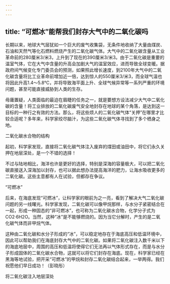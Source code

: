 ```yaml
---
---
---
```

title: “可燃冰”能帮我们封存大气中的二氧化碳吗
---






长期以来，地球大气层犹如一个巨大的废气收集袋，无条件地收纳了大量由煤炭、石油和天然气等化石燃料燃烧产生的二氧化碳气体。大气中的二氧化碳含量从工业革命前的280厘米3/米3，上升到了现在的390厘米3/米3。由于二氧化碳是重要的温室气体，它在大气中含量的升高会加剧大气的温室效应，进而导致全球变暖。据政府间气候变化专门委员会的预测，如果照此增长速度，到2100年大气中的二氧化碳含量将比工业革命前增加近一倍，达到惊人的550厘米3/米3，而全球气温也将因此升高1.4～5.8℃，并将导致海平面上升、全球气候异常等一系列严重的环境问题，甚至可能直接威胁到人类的生存。

毋庸置疑，人类面临的最迫在眉睫的任务之一，就是要想方设法减少大气中二氧化碳的含量！将工业排放的二氧化碳废气安全地封存在地球的某个角落，是达到这一目标的一种行之有效的方法。那么，将这些烦人的二氧化碳气体“关押”在哪里才比较合适呢？多年来，科学家绞尽脑汁，为这些二氧化碳气体寻找到了多个栖身之地。

二氧化碳水合物的结构



起初，科学家发现，直接将二氧化碳气体注入废弃的煤田或油田中，将它们永久关押在地层深处，是一个不错的选择！

不过与陆地相比，海洋也许是更好的选择，特别是深海的容量极大，可以把二氧化碳直接送入深海加以封存，也可以据此想办法提高海洋的肥力，让海水吸收更多的二氧化碳。这些主意都有人在试验，但都存在争议。

“可燃冰”



后来，在海底发现“可燃冰”，让科学家的眼前为之一亮，看到了解决大气二氧化碳问题的另一线曙光。科学家发现，二氧化碳可以像甲烷那样，与水分子紧密结合在一起，形成一种固态的“非可燃冰”，也可称为二氧化碳水合物，化学分子式为CO2·6H2O。当然，这种“冰”是不能够燃烧的。因为当它分解时，产生的是二氧化碳气体而非甲烷气体。

这种由二氧化碳和水分子形成的“冰”，可以稳定地存在于海底高压和低温环境中，因此可以帮助我们在海底封存大气中的二氧化碳。如果将二氧化碳注入数千米以下的海底地层中，周围的高压和低温将使得它们无法再以气体形式存在，而是与水分子形成固体的二氧化碳水合物，这就可以将它们封存在海底。现在，科学家已经在黑海等地试验，把开采“可燃冰”的甲烷和封存二氧化碳结合起来，一举两得。我们祝愿他们早日成功！（彭晓彤）

将二氧化碳注入地层深处